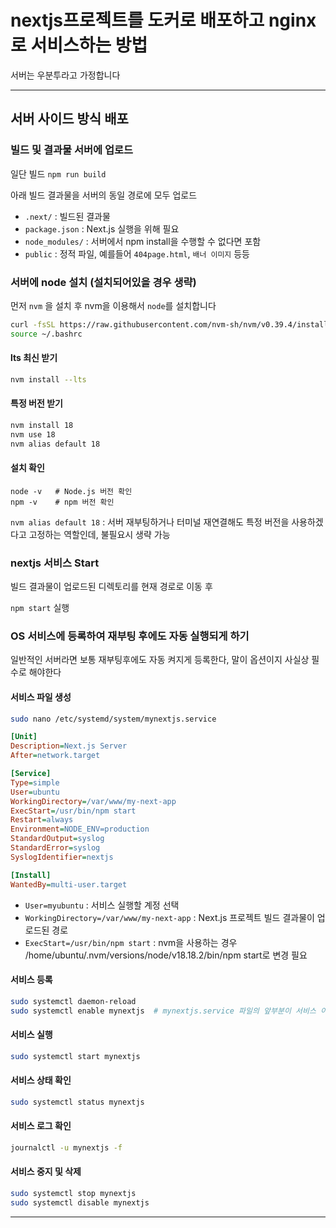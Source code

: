 # nextjs프로젝트를 도커로 배포하고 nginx로 서비스하는 방법

서버는 우분투라고 가정합니다

---

## 서버 사이드 방식 배포

### 빌드 및 결과물 서버에 업로드

일단 빌드
`npm run build`

아래 빌드 결과물을 서버의 동일 경로에 모두 업로드

- `.next/` : 빌드된 결과물
- `package.json` : Next.js 실행을 위해 필요
- `node_modules/` : 서버에서 npm install을 수행할 수 없다면 포함
- `public` : 정적 파일, 예를들어 `404page.html`, `배너 이미지` 등등


### 서버에 node 설치 (설치되어있을 경우 생략)

먼저 `nvm` 을 설치 후 nvm을 이용해서 `node`를 설치합니다

```bash
curl -fsSL https://raw.githubusercontent.com/nvm-sh/nvm/v0.39.4/install.sh | bash
source ~/.bashrc
```

#### lts 최신 받기

```bash
nvm install --lts
```

#### 특정 버전 받기

```bash
nvm install 18
nvm use 18
nvm alias default 18
```

#### 설치 확인

```
node -v   # Node.js 버전 확인
npm -v    # npm 버전 확인
```

`nvm alias default 18` : 서버 재부팅하거나 터미널 재연결해도 특정 버전을 사용하겠다고 고정하는 역할인데, 불필요시 생략 가능

### nextjs 서비스 Start


빌드 결과물이 업로드된 디렉토리를 현재 경로로 이동 후

`npm start` 실행


### OS 서비스에 등록하여 재부팅 후에도 자동 실행되게 하기

일반적인 서버라면 보통 재부팅후에도 자동 켜지게 등록한다, 말이 옵션이지 사실상 필수로 해야한다

#### 서비스 파일 생성

```bash
sudo nano /etc/systemd/system/mynextjs.service
```

```ini filename="mynextjs.service"
[Unit]
Description=Next.js Server
After=network.target

[Service]
Type=simple
User=ubuntu
WorkingDirectory=/var/www/my-next-app
ExecStart=/usr/bin/npm start
Restart=always
Environment=NODE_ENV=production
StandardOutput=syslog
StandardError=syslog
SyslogIdentifier=nextjs

[Install]
WantedBy=multi-user.target
```

- `User=myubuntu` : 서비스 실행할 계정 선택
- `WorkingDirectory=/var/www/my-next-app` : Next.js 프로젝트 빌드 결과물이 업로드된 경로
- `ExecStart=/usr/bin/npm start` : nvm을 사용하는 경우 /home/ubuntu/.nvm/versions/node/v18.18.2/bin/npm start로 변경 필요


#### 서비스 등록

```bash
sudo systemctl daemon-reload
sudo systemctl enable mynextjs  # mynextjs.service 파일의 앞부분이 서비스 이름입니다
```
#### 서비스 실행

```bash
sudo systemctl start mynextjs
```

#### 서비스 상태 확인

```bash
sudo systemctl status mynextjs

```

#### 서비스 로그 확인

```bash
journalctl -u mynextjs -f
```

#### 서비스 중지 및 삭제

```bash
sudo systemctl stop mynextjs
sudo systemctl disable mynextjs
```

---




